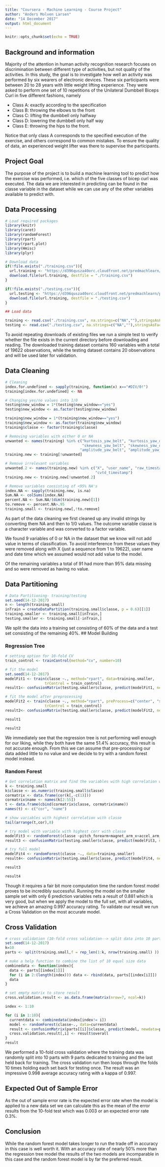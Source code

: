 ```yaml
---
title: "Coursera - Machine Learning - Course Project"
author: "Anders Molven Larsen"
date: "14 December 2017"
output: html_document
---
```


```r
knitr::opts_chunk$set(echo = TRUE)
```

## Background and information

Majority of the attention in human activity recognition research focuses on discrimination between different type of activities, but not quality of the activities. In this study, the goal is to investigate how well an activity was performed by six wearers of electronic devices. These six participants were between 20 to 28 years with little weight lifting experience. They were asked to perform one set of 10 repetitions of the Unilateral Dumbbell Biceps Curl in five different fashions, namely

- Class A: exactly according to the specification
- Class B: throwing the elbows to the front
- Class C: lifting the dumbbell only halfway
- Class D: lowering the dumbbell only half way
- Class E: throwing the hips to the front.

Notice that only class A corresponds to the specified execution of the exercise, and others correspond to common mistakes. To ensure the quality of data, an experienced weight lifter was there to supervise the participants.

## Project Goal

The purpose of the project is to build a machine learning tool to predict how the exercise was performed, i.e. which of the five classes of bicep curl was executed. The data we are interested in predicting can be found in the classe variable in the dataset while we can use any of the other variables available to predict with.

## Data Processing

```r
# Load required packages
library(knitr)
library(caret)
library(randomForest)
library(rpart)
library(rpart.plot)
library(Hmisc)
library(plyr)

# Download data
if(!file.exists("./training.csv")){
  url.training <- "https://d396qusza40orc.cloudfront.net/predmachlearn/pml-training.csv"
  download.file(url.training, destfile = "./training.csv")
}

if(!file.exists("./testing.csv")){
  url.testing <- "https://d396qusza40orc.cloudfront.net/predmachlearn/pml-testing.csv"
  download.file(url.training, destfile = "./testing.csv")
}

## Load data

training <- read.csv("./training.csv", na.strings=c("NA",""),stringsAsFactors = FALSE)
testing <- read.csv("./testing.csv", na.strings=c("NA",""),stringsAsFactors = FALSE)

```

To avoid repeating downloads of existing files we run a simple test to verify whether the file exists in the current directory before downloading and reading. The downloaded training dataset contains 160 variables with a total of 19622 observations, while the testing dataset contains 20 observations and will be used later for validation.

## Data Cleaning
```r
# Cleaning
index.for.undefined <- sapply(training, function(x) x=="#DIV/0!")
training[index.for.undefined] <- NA

# Changing yes/no values into 1/0
testing$new_window = 1*(testing$new_window=="yes")
testing$new_window <- as.factor(testing$new_window)

training$new_window = 1*(training$new_window=="yes")
training$new_window <- as.factor(training$new_window)
training$classe <- factor(training$classe)

# Removing variables with either 0 or NA
unwanted <- names(training) %in% c("kurtosis_yaw_belt", "kurtosis_yaw_dumbbell", "kurtosis_yaw_forearm",
                                   "skewness_yaw_belt", "skewness_yaw_dumbbell", "skewness_yaw_forearm",
                                  "amplitude_yaw_belt", "amplitude_yaw_dumbbell", "amplitude_yaw_forearm")
training.new <- training[!unwanted]

# Remove irrelevant variables
unwanted.2 <- names(training.new) %in% c("X", "user_name", "raw_timestamp_part_1", "raw_timestamp_part_2",
                                         "cvtd_timestamp") 
training.new <- training.new[!unwanted.2]

# Remove variables consisting of <95% NA's
index.NA <- sapply(training.new, is.na)
Sum.NA <- colSums(index.NA)
percent.NA <- Sum.NA/(dim(training.new)[1])
to.remove <- percent.NA>.95
training.small <- training.new[,!to.remove]
```

As part of the data cleaning we first cleaned up any invalid strings by converting them NA and then to 1/0 values. The outcome variable classe is a character variable and was converted to a factor variable.

We found 9 variables of 0 or NA in the dataset that we know will not add value in terms of classification. To avoid interference from these values they were removed along with X (just a sequence from 1 to 19622), user name and date time which we assumed would not add value to the model.

Of the remaining variables a total of 91 had more than 95% data missing and so were removed as having no value.

## Data Partitioning
```r
# Data Partitioning- training/testing 
set.seed(14-12-2017)
n <- length(training.small)
inTrain = createDataPartition(training.small$classe, p = 0.6)[[1]]
training.smaller <- training.small[inTrain,]
testing.smaller <- training.small[-inTrain,]
```

We split the data into a training set consisting of 60% of the data and a test set consisting of the remaining 40%.
## Model Building

### Regression Tree
```r
# setting option for 10-fold CV
train_control <- trainControl(method="cv", number=10)

# fit the model 
set.seed(14-12-2017)
modelFit1 <- train(classe ~., method="rpart", data=training.smaller, 
                  trControl = train_control)
result1<- confusionMatrix(testing.smaller$classe, predict(modelFit1, newdata=testing.smaller))

# fit the model after preprocessing 
modelFit2 <- train(classe ~., method="rpart", preProcess=c("center", "scale"),data=training.smaller, 
                  trControl = train_control)
result2<- confusionMatrix(testing.smaller$classe, predict(modelFit2, newdata=testing.smaller))

result1

result2
```

We immediately see that the regression tree is not performing well enough for our liking, while they both have the same 51.4% accuracy, this result is not accurate enough. From this we can assume that pre-processing our data added little to no value and we decide to try with a random forest model instead.

### Random Forest
```r
# Get correlation matrix and find the variables with high correlation with classe
k <- training.small
k$classe <- as.numeric(training.small$classe)
cormatrix <- data.frame(cor(k[,-c(1)]))
cormatrix$name <- names(k[2:55])
t <- data.frame(cbind(cormatrix$classe, cormatrix$name))
names(t) <- c("cor", "name")

# show variables with highest correlation with classe
tail(arrange(t,cor),8)

# try model with variable with highest corr with classe
modelFit3 <- randomForest(classe ~pitch_forearm+magnet_arm_x+accel_arm_x+  total_accel_forearm+magnet_dumbbell_z+accel_dumbbell_x, data=training.smaller)
result3 <- confusionMatrix(testing.smaller$classe, predict(modelFit3, newdata=testing.smaller))

# try full model 
modelFit4 <- randomForest(classe ~., data=training.smaller)
result4<- confusionMatrix(testing.smaller$classe, predict(modelFit4, newdata=testing.smaller))

result3

result4
```

Though it requires a fair bit more computation time the random forest model proves to be incredibly successful. Running the model on the smaller sample set with only 6 prediction variables nets a result of 0.881 which is very good, but when we apply the model to the full set, with all variables, we achieve an amazing 0.997 accuracy rating.
To validate our result we run a Cross Validation on the most accurate model.

## Cross Validation
```r
# cross validation (10-fold cross validation--> split data into 10 partitions, run the classifier for 10 times)
set.seed(14-12-2017)
k=10
parts <- split(training.small,f = rep_len(1:k, nrow(training.small) ))

# make a help function to combine the list of 10 equal size data
combinedata <- function(index){
  data <- parts[[index[1]]]
  for (i in 2:(length(index))) data <- rbind(data, parts[[index[i]]])
  data
}

# set empty matrix to store result
cross.validation.result <- as.data.frame(matrix(nrow=7, ncol=k))

index <- 1:10

for (i in 1:10){
  currentdata <- combinedata(index[index!= i])
  model <- randomForest(classe~., data=currentdata)
  result <- confusionMatrix(parts[[i]]$classe, predict(model, newdata=parts[[i]]))
  cross.validation.result[,i] <- result$overall
}
result
```

We performed a 10-fold cross validation where the training data was randomly split into 10 parts with 9 parts dedicated to training and the last held back for training. The cross validation run then loops through the folds 10 times holding each set back for testing once. The result was an impressive 0.998 average accuracy rating with a kappa of 0.997.

## Expected Out of Sample Error
As the out of sample error rate is the expected error rate when the model is applied to a new data set we can calculate this as the mean of the error results from the 10-fold test which was 0.003 or an expected error rate 0.3%.

## Conclusion
While the random forest model takes longer to run the trade off in accuracy in this case is well worth it. With an accuracy rate of nearly 50% more than the regression tree model the results of the two models are incomparable in this case and the random forest model is by far the preferred result.

